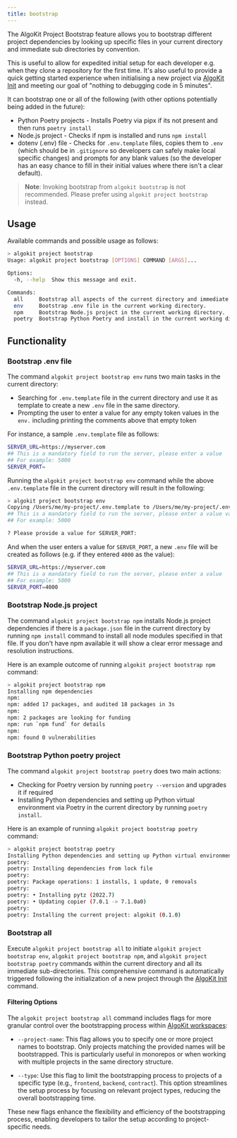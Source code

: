 ```yaml
---
title: bootstrap
---
```


The AlgoKit Project Bootstrap feature allows you to bootstrap different project dependencies by looking up specific files in your current directory and immediate sub directories by convention.

This is useful to allow for expedited initial setup for each developer e.g. when they clone a repository for the first time. It's also useful to provide a quick getting started experience when initialising a new project via [AlgoKit Init](/algokit/cli/features/init) and meeting our goal of "nothing to debugging code in 5 minutes".

It can bootstrap one or all of the following (with other options potentially being added in the future):

- Python Poetry projects - Installs Poetry via pipx if its not present and then runs `poetry install`
- Node.js project - Checks if npm is installed and runs `npm install`
- dotenv (.env) file - Checks for `.env.template` files, copies them to `.env` (which should be in `.gitignore` so developers can safely make local specific changes) and prompts for any blank values (so the developer has an easy chance to fill in their initial values where there isn't a clear default).

> **Note**: Invoking bootstrap from `algokit bootstrap` is not recommended. Please prefer using `algokit project bootstrap` instead.

## Usage

Available commands and possible usage as follows:

```sh
> algokit project bootstrap
Usage: algokit project bootstrap [OPTIONS] COMMAND [ARGS]...

Options:
  -h, --help  Show this message and exit.

Commands:
  all     Bootstrap all aspects of the current directory and immediate sub directories by convention.
  env     Bootstrap .env file in the current working directory.
  npm     Bootstrap Node.js project in the current working directory.
  poetry  Bootstrap Python Poetry and install in the current working directory.
```

## Functionality

### Bootstrap .env file

The command `algokit project bootstrap env` runs two main tasks in the current directory:

- Searching for `.env.template` file in the current directory and use it as template to create a new `.env` file in the same directory.
- Prompting the user to enter a value for any empty token values in the `env.` including printing the comments above that empty token

For instance, a sample `.env.template` file as follows:

```sh
SERVER_URL=https://myserver.com
## This is a mandatory field to run the server, please enter a value
## For example: 5000
SERVER_PORT=
```

Running the `algokit project bootstrap env` command while the above `.env.template` file in the current directory will result in the following:

```sh
> algokit project bootstrap env
Copying /Users/me/my-project/.env.template to /Users/me/my-project/.env and prompting for empty values
## This is a mandatory field to run the server, please enter a value value
## For example: 5000

? Please provide a value for SERVER_PORT:
```

And when the user enters a value for `SERVER_PORT`, a new `.env` file will be created as follows (e.g. if they entered `4000` as the value):

```sh
SERVER_URL=https://myserver.com
## This is a mandatory field to run the server, please enter a value
## For example: 5000
SERVER_PORT=4000
```

### Bootstrap Node.js project

The command `algokit project bootstrap npm` installs Node.js project dependencies if there is a `package.json` file in the current directory by running `npm install` command to install all node modules specified in that file. If you don't have npm available it will show a clear error message and resolution instructions.

Here is an example outcome of running `algokit project bootstrap npm` command:

```sh
> algokit project bootstrap npm
Installing npm dependencies
npm:
npm: added 17 packages, and audited 18 packages in 3s
npm:
npm: 2 packages are looking for funding
npm: run `npm fund` for details
npm:
npm: found 0 vulnerabilities
```

### Bootstrap Python poetry project

The command `algokit project bootstrap poetry` does two main actions:

- Checking for Poetry version by running `poetry --version` and upgrades it if required
- Installing Python dependencies and setting up Python virtual environment via Poetry in the current directory by running `poetry install`.

Here is an example of running `algokit project bootstrap poetry` command:

```sh
> algokit project bootstrap poetry
Installing Python dependencies and setting up Python virtual environment via Poetry
poetry:
poetry: Installing dependencies from lock file
poetry:
poetry: Package operations: 1 installs, 1 update, 0 removals
poetry:
poetry: • Installing pytz (2022.7)
poetry: • Updating copier (7.0.1 -> 7.1.0a0)
poetry:
poetry: Installing the current project: algokit (0.1.0)
```

### Bootstrap all

Execute `algokit project bootstrap all` to initiate `algokit project bootstrap env`, `algokit project bootstrap npm`, and `algokit project bootstrap poetry` commands within the current directory and all its immediate sub-directories. This comprehensive command is automatically triggered following the initialization of a new project through the [AlgoKit Init](/algokit/cli/features/init) command.

#### Filtering Options

The `algokit project bootstrap all` command includes flags for more granular control over the bootstrapping process within [AlgoKit workspaces](/algokit/cli/features/init#workspaces-vs-standalone-projects):

- `--project-name`: This flag allows you to specify one or more project names to bootstrap. Only projects matching the provided names will be bootstrapped. This is particularly useful in monorepos or when working with multiple projects in the same directory structure.

- `--type`: Use this flag to limit the bootstrapping process to projects of a specific type (e.g., `frontend`, `backend`, `contract`). This option streamlines the setup process by focusing on relevant project types, reducing the overall bootstrapping time.

These new flags enhance the flexibility and efficiency of the bootstrapping process, enabling developers to tailor the setup according to project-specific needs.
